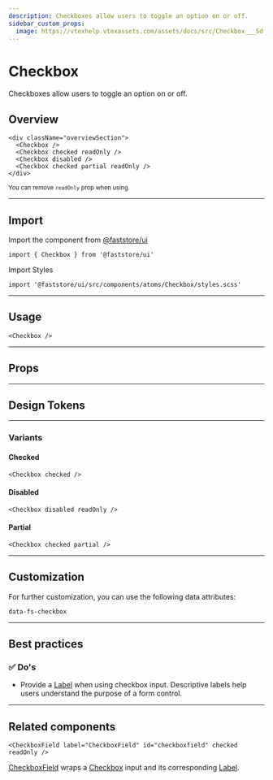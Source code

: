 ```yaml
---
description: Checkboxes allow users to toggle an option on or off.
sidebar_custom_props:
  image: https://vtexhelp.vtexassets.com/assets/docs/src/Checkbox___5dfb3d931c093ee7ebfac8bc388e68b5.png
---
```



# Checkbox

Checkboxes allow users to toggle an option on or off.

## Overview

```tsx live
<div className="overviewSection">
  <Checkbox />
  <Checkbox checked readOnly />
  <Checkbox disabled />
  <Checkbox checked partial readOnly />
</div>
```

<small>
  You can remove <code>readOnly</code> prop when using.
</small>

---

## Import

Import the component from <a href="https://www.faststore.dev/reference/ui/get-started-faststore-ui">@faststore/ui</a>

```tsx
import { Checkbox } from '@faststore/ui'
```

Import Styles

```tsx
import '@faststore/ui/src/components/atoms/Checkbox/styles.scss'
```

---

## Usage

```tsx live
<Checkbox />
```

---

## Props

<PropsSection name="Checkbox" />

---

## Design Tokens

<TokenTable>
  <TokenRow token="--fs-checkbox-width" value="1.25rem" />
  <TokenRow token="--fs-checkbox-height" value="var(--fs-checkbox-width)" />
  <TokenDivider />
  <TokenRow token="--fs-checkbox-border-width" value="var(--fs-border-width)" />
  <TokenRow
    token="--fs-checkbox-border-radius"
    value="var(--fs-border-radius)"
  />
  <TokenRow
    token="--fs-checkbox-border-color"
    value="var(--fs-border-color)"
    isColor
  />
  <TokenRow
    token="--fs-checkbox-border-color-hover"
    value="var(--fs-border-color-active)"
    isColor
  />
  <TokenDivider />
  <TokenRow
    token="--fs-checkbox-transition"
    value="border var(--fs-transition-timing) var(--fs-transition-function), background-color var(--fs-transition-timing) var(--fs-transition-function), box-shadow var(--fs-transition-timing) var(--fs-transition-function)"
  />
  <TokenDivider />
  <TokenRow
    token="--fs-checkbox-bkg-color-hover"
    value="var(--fs-color-primary-bkg-light)"
    isColor
  />
  <TokenRow
    token="--fs-checkbox-shadow-hover"
    value="0 0 0 var(--fs-checkbox-border-width) var(--fs-border-color-active)"
  />
</TokenTable>

---

### Variants

#### Checked

```tsx live
<Checkbox checked />
```

<TokenTable>
  <TokenRow
    token="--fs-checkbox-checked-bkg-color"
    value="var(--fs-color-primary-bkg)"
    isColor
  />
  <TokenRow
    token="--fs-checkbox-checked-bkg-color-hover"
    value="var(--fs-color-primary-bkg-hover)"
    isColor
  />
  <TokenRow
    token="--fs-checkbox-checked-border-color-hover"
    value="var((--fs-border-color-hover)"
    isColor
  />
  <TokenRow
    token="--fs-checkbox-checked-shadow-hover"
    value="0 0 0 var(--fs-checkbox-border-width)
          var(--fs-checkbox-checked-border-color-hover)"
  />
</TokenTable>

#### Disabled

```tsx live
<Checkbox disabled readOnly />
```

<TokenTable>
  <TokenRow
    token="--fs-checkbox-disabled-bkg-color"
    value="var(--fs-color-disabled-bkg)"
    isColor
  />
  <TokenRow
    token="--fs-checkbox-disabled-border-width"
    value="var(--fs-checkbox-border-width)"
  />
  <TokenRow
    token="--fs-checkbox-disabled-border-color"
    value="var(--fs-border-color-disabled)"
    isColor
  />
  <TokenRow
    token="--fs-checkbox-disabled-text-color"
    value="var(--fs-color-disabled-text)"
    isColor
  />
</TokenTable>

#### Partial

```tsx live
<Checkbox checked partial />
```

<TokenTable>
  <TokenRow
    token="--fs-checkbox-partial-bkg-color"
    value="var(--fs-color-body-bkg)"
    isColor
  />
  <TokenRow
    token="--fs-checkbox-partial-border-width"
    value="var(--fs-checkbox-border-width)"
  />
  <TokenRow
    token="--fs-checkbox-partial-border-color"
    value="var(--fs-color-primary-bkg)"
    isColor
  />
  <TokenRow
    token="--fs-checkbox-partial-bkg-color-hover"
    value="var(--fs-color-primary-bkg-light)"
    isColor
  />
</TokenTable>

---

## Customization

For further customization, you can use the following data attributes:

`data-fs-checkbox`

---

## Best practices

### ✅ Do's

- Provide a [Label](/reference/ui/atoms/Label) when using checkbox input. Descriptive labels help users understand the purpose of a form control.

---

## Related components

```tsx live
<CheckboxField label="CheckboxField" id="checkboxfield" checked readOnly />
```

[CheckboxField](/reference/ui/molecules/CheckboxField) wraps a [Checkbox](/reference/ui/atoms/Checkbox) input and its corresponding [Label](/reference/ui/atoms/Label).
